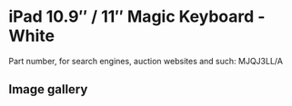 # iPad 10.9″ / 11″ Magic Keyboard - White

Part number, for search engines, auction websites and such: MJQJ3LL/A

## Image gallery

<div style={{ width: "768px" }}>
  <GalleryComponent
    images={[
      {
        original: "/everysource/MJQJ3",
        thumbnail: "/everypreview/MJQJ3",
      },
      {
        original: "/everysource/MJQJ3_AV1",
        thumbnail: "/everypreview/MJQJ3_AV1",
      },
      {
        original: "/everysource/MJQJ3_AV2",
        thumbnail: "/everypreview/MJQJ3_AV2",
      },
      {
        original: "/everysource/MJQJ3_AV3",
        thumbnail: "/everypreview/MJQJ3_AV3",
      },
      {
        original: "/everysource/MJQJ3_AV4",
        thumbnail: "/everypreview/MJQJ3_AV4",
      }
    ]}
  />
</div>
